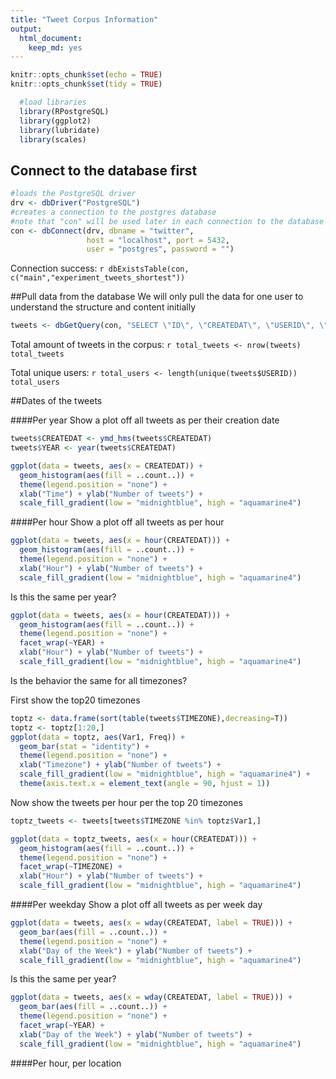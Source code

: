 ```yaml
---
title: "Tweet Corpus Information"
output: 
  html_document: 
    keep_md: yes
---
```


```r
knitr::opts_chunk$set(echo = TRUE)
knitr::opts_chunk$set(tidy = TRUE)
```

```r
  #load libraries
  library(RPostgreSQL)
  library(ggplot2)
  library(lubridate)
  library(scales)
```

## Connect to the database first
```r
#loads the PostgreSQL driver
drv <- dbDriver("PostgreSQL")
#creates a connection to the postgres database
#note that "con" will be used later in each connection to the database
con <- dbConnect(drv, dbname = "twitter",
                 host = "localhost", port = 5432,
                 user = "postgres", password = "")
```

Connection success: `r dbExistsTable(con, c("main","experiment_tweets_shortest"))`

##Pull data from the database
We will only pull the data for one user to understand the structure and content initially

```r
tweets <- dbGetQuery(con, "SELECT \"ID\", \"CREATEDAT\", \"USERID\", \"RETWEET\", \"GEO_ENABLED\", \"LATITUDE\", \"LONGITUDE\", \"LOCATION\", \"TIMEZONE\" from main.experiment_tweets_shortest")
```

Total amount of tweets in the corpus: `r total_tweets <- nrow(tweets)
  total_tweets`

Total unique users: `r total_users <- length(unique(tweets$USERID))
  total_users`

##Dates of the tweets

####Per year
Show a plot off all tweets as per their creation date
```r
tweets$CREATEDAT <- ymd_hms(tweets$CREATEDAT)
tweets$YEAR <- year(tweets$CREATEDAT)

ggplot(data = tweets, aes(x = CREATEDAT)) +
  geom_histogram(aes(fill = ..count..)) +
  theme(legend.position = "none") +
  xlab("Time") + ylab("Number of tweets") + 
  scale_fill_gradient(low = "midnightblue", high = "aquamarine4")
```

####Per hour
Show a plot off all tweets as per hour
```r
ggplot(data = tweets, aes(x = hour(CREATEDAT))) +
  geom_histogram(aes(fill = ..count..)) +
  theme(legend.position = "none") +
  xlab("Hour") + ylab("Number of tweets") + 
  scale_fill_gradient(low = "midnightblue", high = "aquamarine4")
```

Is this the same per year?
```r
ggplot(data = tweets, aes(x = hour(CREATEDAT))) +
  geom_histogram(aes(fill = ..count..)) +
  theme(legend.position = "none") +
  facet_wrap(~YEAR) +
  xlab("Hour") + ylab("Number of tweets") + 
  scale_fill_gradient(low = "midnightblue", high = "aquamarine4")
```

Is the behavior the same for all timezones?

First show the top20 timezones
```r
toptz <- data.frame(sort(table(tweets$TIMEZONE),decreasing=T))
toptz <- toptz[1:20,]
ggplot(data = toptz, aes(Var1, Freq)) +
  geom_bar(stat = "identity") +
  theme(legend.position = "none") +
  xlab("Timezone") + ylab("Number of tweets") + 
  scale_fill_gradient(low = "midnightblue", high = "aquamarine4") +
  theme(axis.text.x = element_text(angle = 90, hjust = 1))
```

Now show the tweets per hour per the top 20 timezones
```r
toptz_tweets <- tweets[tweets$TIMEZONE %in% toptz$Var1,]

ggplot(data = toptz_tweets, aes(x = hour(CREATEDAT))) +
  geom_histogram(aes(fill = ..count..)) +
  theme(legend.position = "none") +
  facet_wrap(~TIMEZONE) +
  xlab("Hour") + ylab("Number of tweets") + 
  scale_fill_gradient(low = "midnightblue", high = "aquamarine4")
```

####Per weekday
Show a plot off all tweets as per week day
```r
ggplot(data = tweets, aes(x = wday(CREATEDAT, label = TRUE))) +
  geom_bar(aes(fill = ..count..)) +
  theme(legend.position = "none") +
  xlab("Day of the Week") + ylab("Number of tweets") + 
  scale_fill_gradient(low = "midnightblue", high = "aquamarine4")
```

Is this the same per year?
```r
ggplot(data = tweets, aes(x = wday(CREATEDAT, label = TRUE))) +
  geom_bar(aes(fill = ..count..)) +
  theme(legend.position = "none") +
  facet_wrap(~YEAR) +
  xlab("Day of the Week") + ylab("Number of tweets") + 
  scale_fill_gradient(low = "midnightblue", high = "aquamarine4")
```

####Per hour, per location
